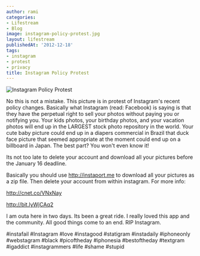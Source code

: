 ```yaml
---
author: rami
categories:
- Lifestream
- Blog
image: instagram-policy-protest.jpg
layout: lifestream
publishedAt: '2012-12-18'
tags:
- instagram
- protest
- privacy
title: Instagram Policy Protest
---
```


![Instagram Policy Protest](/assets/images/content/lifestream/instagram-policy-protest.jpg )

No this is not a mistake. This picture is in protest of Instagram's recent policy changes. Basically what Instagram (read: Facebook) is saying is that they have the perpetual right to sell your photos without paying you or notifying you. Your kids photos, your birthday photos, and your vacation photos will end up in the LARGEST stock photo repository in the world. Your cute baby picture could end up in a diapers commercial in Brazil that duck face picture that seemed appropriate at the moment could end up on a billboard in Japan. The best part? You won't even know it!

Its not too late to delete your account and download all your pictures before the January 16 deadline.

Basically you should use <http://instaport.me> to download all your pictures as a zip file. Then delete your account from within instagram. For more info:
  
<http://cnet.co/VNxNay>
  
<http://bit.lyWjCAq2>

I am outa here in two days. Its been a great ride. I really loved this app and the community. All good things come to an end. RIP Instagram.

#instafail #Instagram #love #instagood #statigram #instadaily #iphoneonly #webstagram #black #picoftheday #iphonesia #bestoftheday #textgram #igaddict #instagrammers #life #shame #stupid
